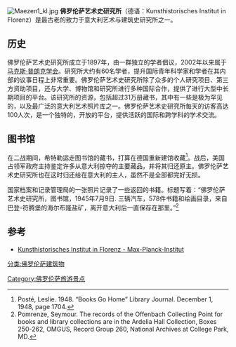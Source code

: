 [[File:Maezen1_kl.jpg|thumb]]
'''佛罗伦萨艺术史研究所'''（德语：Kunsthistorisches Institut in Florenz）是最古老的致力于意大利艺术与建筑史研究所之一。

==历史==
佛罗伦萨艺术史研究所成立于1897年，由一群独立的学者倡议，2002年以来属于[[马克斯·普朗克学会|马克斯·普朗克学会]]。研究所大约有60名学者，提升国际青年科学家和学者在其内部的议事日程上非常重要。佛罗伦萨艺术史研究所除了众多的个人研究项目、第三方资助项目，还与大学、博物馆和研究所进行多种国际合作，提供了进行大型中长期项目的平台。该研究所的资源，包括超过31万册藏书，其中有一些是极为罕见的，以及最广泛的意大利艺术照片库之一。佛罗伦萨艺术史研究所每天的访客高达100人次，是一个独特的，开放的平台，提供活跃的国际和跨学科的学术交流。

==图书馆==
在二战期间，希特勒运走图书馆的藏书，打算在德国重新建馆收藏<ref>Posté, Leslie. 1948. “Books Go Home” Library Journal. December 1, 1948, page 1704.</ref>。战后，美国占领军政府主持鉴定许多从意大利掠夺的主要藏品，并将其归还原主。佛罗伦萨艺术史研究所也在这时归还给在意大利的主人，虽然不是全部都完好无损。

国家档案和记录管理局的一张照片记录了一些返回的书籍。标题写着：“佛罗伦萨艺术史研究所，图书馆，1945年7月9日. 三辆汽车，578件书籍和绘画目录，来自巴登-符腾堡的海尔布隆盐矿，离开意大利后一直保存在那里。”<ref>Pomrenze, Seymour. The records of the Offenbach Collecting Point for books and library collections are in the Ardelia Hall Collection, Boxes 250-262, OMGUS, Record Group 260, National Archives at College Park, MD.</ref>

==参考==
{{Reflist}}
* [https://web.archive.org/web/20110722033300/http://www.khi.fi.it/en/ Kunsthistorisches Institut in Florenz - Max-Planck-Institut]
{{coord|43.7772|11.2640|type:landmark_region:IT|display=title}}
{{佛罗伦萨地标}}

[[分类:佛罗伦萨建筑物|分类:佛罗伦萨建筑物]]
[[Category:佛罗伦萨旅游景点|Category:佛罗伦萨旅游景点]]